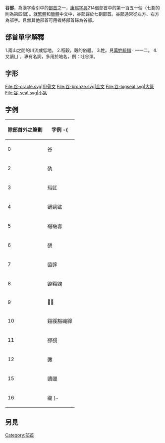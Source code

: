 {{Kangxi Radical Infobox|150|uni=8C37
|meaning=[[峽谷|峽谷]]
|prev=言
|next=豆
|pny= gǔ
|bopo= ㄍㄨˇ
|wade= ku3
|jyutping= guk1, juk6
|yale= guk1
|hi= コク, たに koku, tani
|kanji= 谷 tani
|hang= 골 gol
|hanja= 곡 gok
|Cantonese= 谷 Kuk
}}

'''谷部'''，為漢字索引中的[[部首|部首]]之一，[[康熙字典|康熙字典]]214個部首中的第一百五十個（七劃的則為第四個）。就[[繁體|繁體]]和[[簡體|簡體]]中文中，谷部歸於七劃部首。谷部通常從左方、右方為部字。且無其他部首可用者將部首歸為谷部。

== 部首單字解釋 ==
1.兩山之間的川流或低地。
2.稻穀，穀的俗體。
3.姓。見[[萬姓統譜|萬姓統譜]] · 一一二。
4.又讀ㄩˋ，專有名詞，多用於地名，例：吐谷渾。

== 字形 ==
<gallery>
File:谷-oracle.svg|甲骨文
File:谷-bronze.svg|金文
File:谷-bigseal.svg|大篆
File:谷-seal.svg|小篆
</gallery>

==字例==
{| border="1" cellpadding="3" cellspacing="0" style="border-collapse: collapse;text-align:left;"
! 除部首外之筆劃 !! 字例
-{
|----
| 0 || 谷
|----
| 2 || 䜪
|----
| 3 || 谸䜫
|----
| 4 || 谺谻谹
|----
| 5 || 𧮳䜬䜭
|----
| 6 || 谼
|----
| 7 || 谽䜮
|----
| 8 || 谾𧮾䜯
|----
| 9 || 𧯄𧯅
|----
| 10 || 谿豀豁𧯇䜰
|----
| 11 || 豂䜱
|----
| 12 || 豃
|----
| 15 || 豄䜲
|----
| 16 || 豅
}-
|}

==另見==
{{wiktionary|谷}}

{{康熙部首}}
{{简体中文部首}}
{{lang-stub}}

[[Category:部首|Category:部首]]